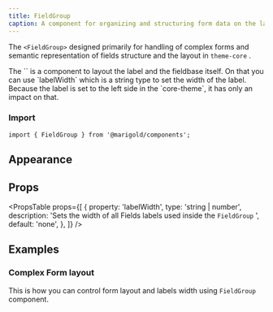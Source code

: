 ```yaml
---
title: FieldGroup
caption: A component for organizing and structuring form data on the layout level.
---
```


The `<FieldGroup>` designed primarily for handling of complex forms and semantic representation of fields structure and the layout in `theme-core` .

<SectionMessage messageTitle="For your information!" variant="info">
The `<FieldGroup>` is a component to layout the label and the fieldbase itself. On that you can use `labelWidth` which is a string type to set the width of the label. Because the label is set to the left side in the `core-theme`, it has only an impact on that.
</SectionMessage>

### Import

```tsx
import { FieldGroup } from '@marigold/components';
```

## Appearance

<AppearanceTable component={title} />

## Props

<PropsTable
  props={[
    {
      property: 'labelWidth',
      type: 'string | number',
      description:
        'Sets the width of all Fields labels used inside the `FieldGroup` ',
      default: 'none',
    },
  ]}
/>

## Examples

### Complex Form layout

This is how you can control form layout and labels width using `FieldGroup` component.

<ComponentDemo file="./field-group-basic.demo.tsx" />
